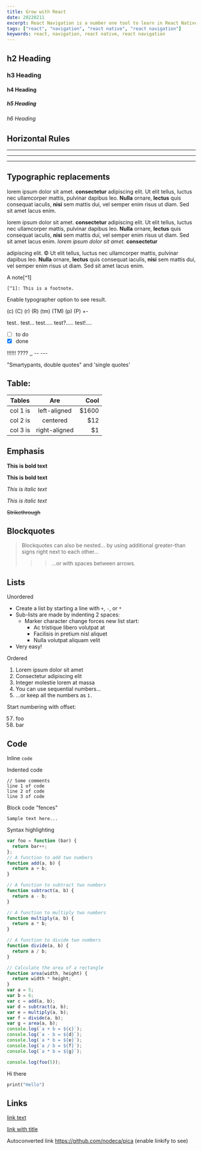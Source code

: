 ```yaml
---
title: Grow with React
date: 20220211
excerpt: React Navigation is a number one tool to learn in React Native. You would always use them; these are some of the best practices in using React Navigation
tags: ["react", "navigation", "react native", "react navigation"]
keywords: react, navigation, react native, react navigation
---
```


## h2 Heading
### h3 Heading
#### h4 Heading
##### h5 Heading
###### h6 Heading


## Horizontal Rules

___

---

***


## Typographic replacements

lorem ipsum dolor sit amet. **consectetur** adipiscing elit. Ut elit tellus, luctus nec ullamcorper mattis, pulvinar dapibus leo. **Nulla** ornare, **lectus** quis consequat iaculis, **nisi** sem mattis dui, vel semper enim risus ut diam. Sed sit amet lacus enim.

lorem ipsum dolor sit amet. **consectetur** adipiscing elit. Ut elit tellus, luctus nec ullamcorper mattis, pulvinar dapibus leo. **Nulla** ornare, **lectus** quis consequat iaculis, **nisi** sem mattis dui, vel semper enim risus ut diam. Sed sit amet lacus enim. _lorem ipsum dolor sit amet._ **consectetur** 



adipiscing elit. &copy; Ut elit tellus, luctus nec ullamcorper mattis, pulvinar dapibus leo. **Nulla** ornare, **lectus** quis consequat iaculis, **nisi** sem mattis dui, vel semper enim risus ut diam. Sed sit amet lacus enim.

A note[^1]
    
    [^1]: This is a footnote.

Enable typographer option to see result.

(c) (C) (r) (R) (tm) (TM) (p) (P) +-

test.. test... test..... test?..... test!....

* [ ] to do
* [x] done

!!!!!! ???? ,,  -- ---

"Smartypants, double quotes" and 'single quotes'

## Table:

| Tables   |      Are      |  Cool |
|----------|:-------------:|------:|
| col 1 is |  left-aligned | $1600 |
| col 2 is |    centered   |   $12 |
| col 3 is | right-aligned |    $1 |


## Emphasis

**This is bold text**

__This is bold text__

*This is italic text*

_This is italic text_

~~Strikethrough~~


## Blockquotes


> Blockquotes can also be nested... by using additional greater-than signs right next to each other...
> > > ...or with spaces between arrows.


## Lists

Unordered

+ Create a list by starting a line with `+`, `-`, or `*`
+ Sub-lists are made by indenting 2 spaces:
  - Marker character change forces new list start:
    * Ac tristique libero volutpat at
    + Facilisis in pretium nisl aliquet
    - Nulla volutpat aliquam velit
+ Very easy!

Ordered

1. Lorem ipsum dolor sit amet
2. Consectetur adipiscing elit
3. Integer molestie lorem at massa
1. You can use sequential numbers...
1. ...or keep all the numbers as `1.`

Start numbering with offset:

57. foo
1. bar


## Code

Inline `code`

Indented code

    // Some comments
    line 1 of code
    line 2 of code
    line 3 of code


Block code "fences"

```
Sample text here...
```

Syntax highlighting

``` js
var foo = function (bar) {
  return bar++;
};
// A function to add two numbers
function add(a, b) {
  return a + b;
}

// A function to subtract two numbers
function subtract(a, b) {
  return a - b;
}

// A function to multiply two numbers
function multiply(a, b) {
  return a * b;
}

// A function to divide two numbers
function divide(a, b) {
  return a / b;
}

// Calculate the area of a rectangle
function area(width, height) {
  return width * height;
}
var a = 5;
var b = 6;
var c = add(a, b);
var d = subtract(a, b);
var e = multiply(a, b);
var f = divide(a, b);
var g = area(a, b);
console.log(`a + b = ${c}`);
console.log(`a - b = ${d}`);
console.log(`a * b = ${e}`);
console.log(`a / b = ${f}`);
console.log(`a * b = ${g}`);

console.log(foo(5));
```


Hi there



```Rust
print("Hello")
```

## Links

[link text](http://dev.nodeca.com)

[link with title](http://nodeca.github.io/pica/demo/ "title text!")

Autoconverted link https://github.com/nodeca/pica (enable linkify to see)

